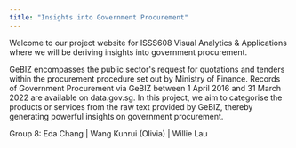 ```yaml
---
title: "Insights into Government Procurement"
---
```


Welcome to our project website for ISSS608 Visual Analytics & Applications where we will be deriving insights into government procurement.

GeBIZ encompasses the public sector\'s request for quotations and tenders within the procurement procedure set out by Ministry of Finance. Records of Government Procurement via GeBIZ between 1 April 2016 and 31 March 2022 are available on data.gov.sg. In this project, we aim to categorise the products or services from the raw text provided by GeBIZ, thereby generating powerful insights on government procurement.

Group 8: Eda Chang \| Wang Kunrui (Olivia) \| Willie Lau
